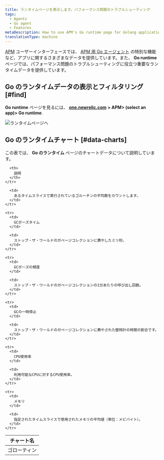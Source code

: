 ```yaml
---
title: ランタイムページを表示します。パフォーマンス問題のトラブルシューティング
tags:
  - Agents
  - Go agent
  - Features
metaDescription: How to use APM's Go runtime page for Golang applications to help troubleshoot performance issues.
translationType: machine
---
```


[APM](/docs/apm) ユーザーインターフェースでは、 [APM 用 Go エージェント](/docs/agents/go-agent/get-started/new-relic-go) の特別な機能など、アプリに関するさまざまなデータを提供しています。また、 **Go runtime** ページでは、パフォーマンス問題のトラブルシューティングに役立つ重要なランタイムデータを提供しています。

## Go のランタイムデータの表示とフィルタリング [#find]

**Go runtime** ページを見るには、 [**one.newrelic.com**](http://one.newrelic.com) **> APM> (select an app)> Go runtime**.

![ランタイムページへ](src/images/go-runtime.png 'ランタイムページへ')

## Go のランタイムチャート [#data-charts]

この表では、 **Go のランタイム** ページのチャートデータについて説明しています。

<table>
  <thead>
    <tr>
      <th style={{ width: "200px" }}>
        チャート名
      </th>

      <th>
        説明
      </th>
    </tr>

  </thead>

  <tbody>
    <tr>
      <td>
        ゴローティン
      </td>

      <td>
        あるタイムスライスで実行されているゴルーチンの平均数をカウントします。
      </td>
    </tr>

    <tr>
      <td>
        GCポーズタイム
      </td>

      <td>
        ストップ・ザ・ワールドのガベージコレクションに費やしたミリ秒。
      </td>
    </tr>

    <tr>
      <td>
        GCポーズの頻度
      </td>

      <td>
        ストップ・ザ・ワールドのガベージコレクションの1分あたりの呼び出し回数。
      </td>
    </tr>

    <tr>
      <td>
        GCの一時停止
      </td>

      <td>
        ストップ・ザ・ワールドのガベージコレクションに費やされた壁時計の時間の割合です。
      </td>
    </tr>

    <tr>
      <td>
        CPU使用率
      </td>

      <td>
        利用可能なCPUに対するCPU使用率。
      </td>
    </tr>

    <tr>
      <td>
        メモリ
      </td>

      <td>
        指定されたタイムスライスで使用されたメモリの平均値（単位：メビバイト）。
      </td>
    </tr>

  </tbody>
</table>
